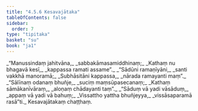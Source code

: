 ```yaml
---
title: "4.5.6 Kesavajātaka"
tableOfContents: false
sidebar:
  order: 7
type: "tipitaka"
basket: "su"
book: "ja1"
---
```



<DynamicBreadcrumb />

<Division number="181" book="ja1" bookNo="22" page="380">

<Paragraph number="1116" type="verses" book="ja1">
_“Manussindaṃ jahitvāna,_  
_sabbakāmasamiddhinaṃ;_  
_Kathaṃ nu bhagavā kesī,_  
_kappassa ramati assame”._  

</Paragraph>

</Division>
<Division number="182" book="ja1" bookNo="22" page="380">

<Paragraph number="1117" type="verses" book="ja1">
_“Sādūni ramaṇīyāni,_  
_santi vakkhā manoramā;_  
_Subhāsitāni kappassa,_  
_nārada ramayanti maṃ”._  

</Paragraph>

</Division>
<Division number="183" book="ja1" bookNo="22" page="381">

<Paragraph number="1118" type="verses" book="ja1">
_“Sālīnaṃ odanaṃ bhuñje,_  
_suciṃ maṃsūpasecanaṃ;_  
_Kathaṃ sāmākanīvāraṃ,_  
_aloṇaṃ chādayanti taṃ”._  

</Paragraph>

</Division>
<Division number="184" book="ja1" bookNo="22" page="381">

<Paragraph number="1119" type="verses" book="ja1">
_“Sāduṃ vā yadi vāsāduṃ,_  
_appaṃ vā yadi vā bahuṃ;_  
_Vissattho yattha bhuñjeyya,_  
_vissāsaparamā rasā”ti._  


</Paragraph>
</Division>

<Paragraph number="1120" type="center" book="ja1">
Kesavajātakaṃ chaṭṭhaṃ.
</Paragraph>